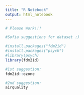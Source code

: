 ```yaml
---
title: "R Notebook"
output: html_notebook
---
```




```r
# Please Work!!!
```

```r
#Sofia suggestions for dataset :)

#install.packages("fdm2id")
#install.packages("psych")
#library(psych)
library(fdm2id)

#1st suggestion:
fdm2id::ozone

#2nd suggestion:
airquality
```

